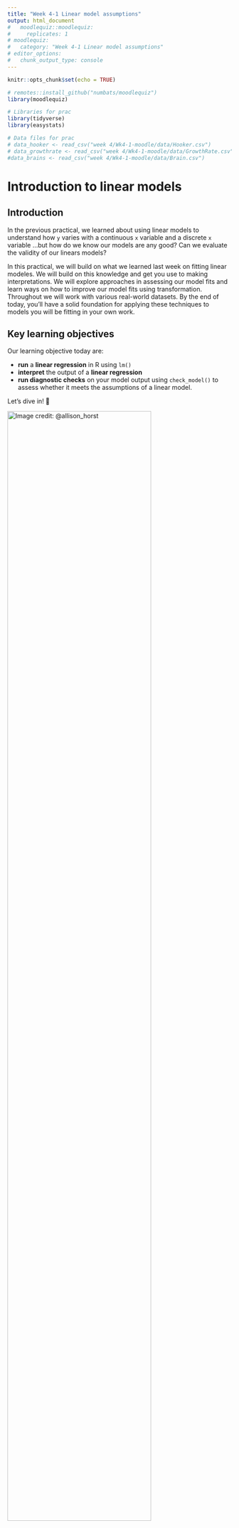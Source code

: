 ```yaml
---
title: "Week 4-1 Linear model assumptions"
output: html_document
#   moodlequiz::moodlequiz:
#     replicates: 1
# moodlequiz:
#   category: "Week 4-1 Linear model assumptions"
# editor_options: 
#   chunk_output_type: console
---
```


```r
knitr::opts_chunk$set(echo = TRUE)

# remotes::install_github("numbats/moodlequiz")
library(moodlequiz)

# Libraries for prac
library(tidyverse)
library(easystats)

# Data files for prac
# data_hooker <- read_csv("week 4/Wk4-1-moodle/data/Hooker.csv")
# data_growthrate <- read_csv("week 4/Wk4-1-moodle/data/GrowthRate.csv")
#data_brains <- read_csv("week 4/Wk4-1-moodle/data/Brain.csv")
```

# Introduction to linear models

## Introduction

In the previous practical, we learned about using linear models to understand how `y` varies with a continuous `x` variable and a discrete `x` variable ...but how do we know our models are any good? Can we evaluate the validity of our linears models? 

In this practical, we will build on what we learned last week on fitting linear modeles. We will build on this knowledge and get you use to making interpretations. We will explore approaches in assessing our model fits and learn ways on how to improve our model fits using transformation. Throughout we will work with various real-world datasets. By the end of today, you’ll have a solid foundation for applying these techniques to models you will be fitting in your own work.

## Key learning objectives

Our learning objective today are:

- **run** a **linear regression** in R using `lm()`
- **interpret** the output of a **linear regression** 
- **run diagnostic checks** on your  model output using `check_model()` to assess whether it meets the assumptions of a linear model.

<!-- using: -->
<!--   - `summary()` -->
<!--   - `parameters()` -->
<!--     - **extract** the **confidence interval** for the **slope** and **intercept** of the **regression** line -->
<!--   - `estimate_means()` -->
<!-- - **plot** the data and the **regression** line -->
<!--   - add the **confidence interval** using output of `estimate_means()` -->

Let’s dive in! 🚀 

![Image credit:  @allison_horst](images/r-learners.png){width=80%} <br>

## Setting up

**Materials:**

Everything you need for this prac is on Moodle

1. Download this week's materials zip file from Moodle, from the course page
2. Unzip the file by: 
  - MacOS: Double clicking the zipfile 
  - Windows: Right click on the zip file and click "Extract All" 
3. Move the extracted folder into the folder where you store materials for `BEES2041/` 
4. **Click on the Rstudio project file, eg. `Wk-4-1-lm-assumptions.Rproj`** to open the RStudio project and you're in!!!

We will be working with various datasets collected. These are in the folder `data/`.

You will work in the relevant Quarto document for this prac. Within each Quarto docs there are several challenges for you to complete on your own devices in order to **answer the questions on Moodle**.

**Setting up: Packages:**

We will also be working with packages from the `tidyverse` and `easystats`, building on skills from previous pracs. You should have these already installed on your machines.

> **Note** that when running R in the browser we need to install the packages each time we start a new session or after you've checked your answer

In case you don't have them installed, here is code for you to do so:
```r
# Uncomment and run only the lines below only if you have not previously installed these.
# install.packages("tidyverse")
# install.packages("easystats")
```

> Remember to load the packages into R to use em! 

```r
library(tidyverse)
library(easystats)
```

# LM continuous (Leaves)

## Worked example - Isaac with leaves across climates

![Remember Dr. Isaac Towers?! Image credit: Data Dan](images/isaac-plant-ecosystems.png){width=60%} <br>
We will be working with an example from Dr. Isaac Towers - a postdoc in the School of Biological, Earth & Environmental Sciences. Specifically, Isaac wants to know: How does a leaf's mass per area change with rainfall? His research is published in New Phytologist, you can have a read of his original study [here](https://nph.onlinelibrary.wiley.com/doi/10.1111/nph.19478). We will be working with the data Isaac compiled for us.  Recall, last week we ran a linear model using `log10_leaf_mass_per_area`, `log10_rainfall`, let's try run the same linear model again but with the raw, untransformed data.

## Read in data from a URL link

```r
# The link the contains our data
url <- "https://raw.githubusercontent.com/nicercode/BEES2041/refs/heads/main/week%203/Wk3-1-Linear-models/data/towers-2024.csv" 

# Read in the data, drop columns where their names start with `log10`
data_towers <- read_csv(url) |> 
  select(-starts_with("log10"))
```

## Fit model

```r
towers_og_fit <- lm(leaf_mass_per_area ~ rainfall, data = data_towers)
```

## Check model assumptions

Recall from lectures this week that the assumptions of a linear model assumes:

1. **Linear** relationship between `x` and `y` 
2. **Residuals** are **normally** distributed
3. **Constant variance** of residuals (homogeneity of variance)
4. No major **outliers** / influential observations
5. **Independence** of points (sampling design)
6. Our **samples represent the population** of interest? (sampling design)

The last two assumptions has two do with the sampling design. You can only check the validity of these by carefully considering the how data was collection. The remaining assumptions we can check using the the outputs of `check_model()`.

> Note, you may need to click on "Zoom" to give the plots some room to breathe

```r
check_model(towers_og_fit)
```

In [this week's lectures](https://youtu.be/zzFyjTnAa8Y?si=LpkRecpF0LSVu91N), Data Data goes through how to use the four main plots neccessary for checking the assumptions of a liner model: 

1. **Linearity**
    - Check the relationship between fitted values and residuals
        - Should see no structure or patterns/curvature

2. **Normality of Residual**
    - Check the Quantile-Quantile plot
        - Sample points should fall along the line

3. **Homogeneity of Variance**
    - Check the relationship between fitted values and square root of standardised residuals
        - Line should be flat and horizontal
        - No clear pattern in points e.g. fanning out or grouping

4. **Influential Observations**
    - Check the leverage of each point
      - Points should fall within dashed lines

**How to report on your model checks**

Generally speaking, model checks are pretty standard and not very exciting. Typically

> Usually we don't include these in a publication or final report. Could include in eSupp. We just need to say and explain what checks were done and how you amended your data if neccessary to improve fit

## Make some adjustments to improve model fit

There are two ways we can improve the model fit for a linear model: 

- apply a transformation on the raw data
  - log, typically, log 10 `log10(var)` 
  - square root `sqrt(var)`
- if any, remove outliers 

Here we will focus on applying a `log10` transformation to two relevant variables `leaf_mass_per_area` and `rainfall`. We will be creating a new variable using `mutate()` and will be assigning these new changes to `data_towers` into a new data object called `data_towers_transformed`

```r
data_towers_transformed <- data_towers |>  # Assign changes in data_towers into a new dataset
  mutate(log10_leaf_mass_per_area =  log10(leaf_mass_per_area), # Create a new log10 transformed leaf mass per area
         log10_rainfall = log10(rainfall)) # Create a new log10 transformed rainfall
```

## Fit model again

Let's try fit out model again using our transformed variables
```r
towers_transformed_fit <- lm(log10_leaf_mass_per_area ~ log10_rainfall, data = data_towers_transformed)
```

## Check model assumptions again

Use `check_model()` on our new model fit using transformed data. How does it look?! 

```r
check_model(towers_transformed_fit)
```

# Over to you

For the remainder of the practical, we will get you to: 

- fit various linear models
- check their assumptions
- make changes to the data to improve the model fit and adherance to assumptions
- make some interpretations on the results of the model

We have not provided the step-by-step instructions / R code for you to complete these exercises. Use the knowledge you've gained so far and apply them here. Make use of your saved code from the previous pracs and the worked example above if you need some guidance. 

> Check out the dplyr data transformation/manipulation cheatsheet [here](https://rstudio.github.io/cheatsheets/data-transformation.pdf)

![](images/data-transformation-cheatsheet-thumbs.png){60%}

# Example 1: Growth rates vs. individual size

The file `data/GrowthRate.csv` contains 138 observations on the relationship between individual growth rate `GrowthRate` of a wide range of organisms and average individual weight `BodyWt` . The dataset contains species whose size varies over 14 orders of magnitude from approximately 10-9 to 106 g. 

> We want to know whether body weight affects growth rate in these species. 

**Exercise:**

Use R to:
- plot a graph of `GrowthRate` versus `BodyWt` with `ggplot2`
- make adjustments to your data, you may want to plot again to check whether your adjustments helped 
- conduct the linear regression analysis using `lm()` 
- evaluate whether your model fit is in line with the assumptions of a linear model using `check_model()`

```r
# Read in data
data_growthrate <- read_csv("data/GrowthRate.csv")

# Plot raw data
ggplot(data_growthrate, aes(x = BodyWt, y = GrowthRate)) +
  geom_point() # Data is widespread and should be log10 transformed

# Fit a linear model
growth_bodywt_fit <- lm(GrowthRate ~ BodyWt, data = data_growthrate)

# Check model
check_model(growth_bodywt_fit)

# Transform data
data_growthrate_transformed <- data_growthrate |> 
  mutate(log10_bodywt = log10(BodyWt),
         log10_growthrate = log10(GrowthRate))

# Plot transformed data
ggplot(data_growthrate_transformed, aes(x = log10_bodywt, y = log10_growthrate)) +
  geom_point() 

# Fit a linear model
growth_bodywt_transformed_fit <- lm(log10_growthrate ~ log10_bodywt, data = data_growthrate_transformed)

# Check model
check_model(growth_bodywt_transformed_fit)
```

**Questions**
1. What is the equation for the linear model you are considering here?

2. Based on you plot of the raw data, comment on any problems you see in fitting this linear model to these data.

3. What transformation do you recommend for this dataset

4. How did the transformation change the "Linearity" `check_model()` plot?

# Example 2: Brain weight vs. body size

![](images/brains.png)

The data file `data/Brain.csv` contains data on average brain weight for 62 species of mammals. The file presents body weight (kg) `BodyWt` and brain weight (g) `BrainWt` for each species.

> We wish to consider the problem of modelling brain weight (y response) as a function of body weight (x predictor). 

**Exercises:**

- Use R to draw a scatter plot of Brain weight versus Body weight. 
- Note down on any problem you see in fitting a linear model to these data.

```r
# Read in data
data_brains <- read_csv("data/Brain.csv")

# Plot raw data
# Plot raw data
ggplot(data_brains, aes(x = BodyWt, y = BrainWt)) +
  geom_point() # Data is widespread and should be log10 transformed

# Fit a linear model
brains_bodywt_fit <- lm(BrainWt ~ BodyWt, data = data_brains)

# Check model
check_model(brains_bodywt_fit)

# Apply transformations
data_brains_transformed <- data_brains |> 
  mutate(log10_bodywt = log10(BodyWt),
         log10_brainwt = log10(BrainWt))

# Plot transformed data
ggplot(data_brains_transformed, aes(x = log10_bodywt, y = log10_brainwt)) +
  geom_point() 

# Refit model 
brains_bodywt_transformed_fit <- lm(log10_brainwt ~ log10_bodywt, data = data_brains_transformed)

# Check model
check_model(brains_bodywt_transformed_fit)

# Inspect model summmaries
```

**Questions**

1.Find transformations of one or both variables so that on the transformed scale the regression is linear. Fit an appropriate linear regression model to the transformed data.

What transformations help this data make a linear relationship?

2. Now, create a linear model with your transformed data. 

Examine the graph of residuals from your model versus fitted values. Comment on your residual plot comparing the linear model with untransformed data to the linear model with transformed data.

3. Humans are considered to be a big brained species. Is there evidence from the analysis to suggest that humans are an unusual species relative to the others? Could we consider it as an 'outlier'?

> Hint: Use residuals plot to check for outliers

# Example 3: Boiling point of water vs. air pressure

![Ever notice that water boils quicker at high altitudes? Image credit: Slower Hiking](images/boiling-water-at-elevation.jpg){60%}

In the 1840's, the Scottish physicist Dr James Forbes travelled to the Swiss Alps and made many measurements of how the boiling point of water varied with air pressure (which decreases with altitude). In his research paper , Forbes also presented data collected on the measures of the same two quantities by Dr Joseph Hooker (famous botanist, explorer, friend of Charles Darwin). Unlike Forbes, however, Hooker took his measurements in the Himalayan Mountains, generally at higher altitudes.

The data we will explore here are a subset of Hooker's data containg 31 observations:
- `Temperature` at boiling point of water (degrees Fahrenheit)
- `Pressure`, the corrected barometric pressure (inches of mercury). 

> We want to know whether changes in pressure (which decreases with altitude) affects the boiling point of water. 

Start by reading the data  `data/Hooker.csv` into R.

**Exercise:**

Use R to:
- plot a graph of Temperature versus Pressure with `ggplot2`
  - consider labelling your points with the row number of each value
- conduct the linear regression analysis using `lm()` (Temperature = a + b*Pressure)
- evaluate whether your model fit is in line with the assumptions of a linear model using `check_model()`

```r
library(tidyverse)
library(easystats)

# Read in data
data_hooker <- read_csv("data/Hooker.csv")

# Plot raw data
data_hooker |> 
  mutate(obs_id = row_number()) |>  # Create a temporary variable that denotes the row number of each observation
ggplot(aes(x = Pressure, y = Temperature)) + 
  geom_text(aes(label = obs_id)) # A scatterplot where each point is the observation number
  theme_classic()

# Fit the model with all data
hooker_fit <- lm(Temperature ~ Pressure, data = data_hooker)

# Check model
check_model(hooker_fit)

# Exclude potential outlier
data_hooker_norow7 <- data_hooker |> 
   slice(-7)

# Fit the model with all data
hooker_norow7_fit <- lm(Temperature ~ Pressure, data = data_hooker_norow7)

# Check model
check_model(hooker_norow7_fit) # Not really improve things..

# Transform data instead
data_hooker_transformed <- data_hooker |> 
  mutate(log10_temp = log10(Temperature),
         log10_pressure = log10(Pressure))

# Fit the model with all data
hooker_transformed_fit <- lm(log10_temp ~ log10_pressure, data = data_hooker_transformed)

# Check model
check_model(hooker_transformed_fit) # There is an improvement but probably good to remove outlier

# Remove outlier in transformed data
data_hooker_transformed_norow7  <- data_hooker_transformed |> 
   slice(-7)

# Fit the model with all data
hooker_transformed_norow7_fit <- lm(log10_temp ~ log10_pressure, data = data_hooker_transformed_norow7)

# Check model
check_model(hooker_transformed_norow7_fit) # Heaps better!
```

**Questions**
1. Is there evidence of violating assumptions, through outliers, non-linearity or non-constant error variance?

2. You notice that point 7 looks a bit out of place an.After some investigation, it turns out there were machinery issues when the data was recorded. You decide that's sufficient reason to exclude the point as an outlier. 

In `dplyr`, the function `slice` gives us a subset of rows by row number. Placing a minus `-` sign in front of that number will give us all rows **except** that one listed. To remove row 7, we would use:

```r
data_hooker_norow7 <-  data_hooker |> slice(-7)
```

Did removing the outliers improve any problems with this dataset?

Rerun your linear model with your new dataset and check your model again

3. Removing the outlier didn't really help... let's try transforming the data. `log10` transform your x and y variable and rerun the linear model analysis and model checks

Recall to use `mutate()` to create a new variable containing your transformed data.

- Write down the fitted equation: log10(Temp) = XX + XX * log10(Pressure)
- What is the F-value
- What is the P-value

4.  Look at the the residual plots from `check_model(my_model)` and compare it between: 

- a model with row 7
- a model without row 7
- a model with log transformed data with row 7

Can you see any evidence of outliers in the log-transformed data? What data adjustments would you recommend for a linear model for the Hooker dataset? 

# Example 4: Body size vs fecundity

![](images/amphipods.jpeg){60%}

An evolutionary biologist was interested in body size-fecundity relationships in marine invertebrates. For most animals, larger females are able to produce more offspring per reproductive event. This is due to the levels of resources available for allocation to reproduction, and for species that brood their offspring, the physical constraints of housing the developing eggs or embryos.

Many crustaceans have indeterminate growth, which means they just keep on moulting and getting bigger until something kills them. Consequently, older and larger females can have many more offspring per reproductive event than smaller individuals. Amphipods are crustaceans that do not release their eggs into the plankton, but look after them in a brood pouch between their legs.

To explore how fecundity varied with body size, the biologist collected 40 females that were brooding eggs, measured their body length (mm) and the number of eggs in their brood pouch.

Load the data file `data/Amphipod.fecundity.csv` and choose a plot to visualise egg number per brood.

**Questions**

1. What analysis would you use to describe the relationship between body length and egg number per brood?

Run the suitable analysis. Check your model assumptions and make any data adjustments you see fit then answer the following

2.  What is the probability that there is no relationship between body size and body length?

3. How many more eggs are produced per brood for every 1 mm increase in body length?

4. How many eggs would you predict that a 10 mm female would have?

5. What percentage of the variance in egg number per brood is explained by your relationship?


# Example 5: River flow and density of larval fish

![](images/retropinna-semoni-cropped.jpg) <br>

River managers want to know if there is an difference in the numbers of fish recruiting under different environmental flow practices. They go out to a number of different locations along a river of interest and measure the density of larval fishes and water flow rate (velocity m/s) at each site.

Load the data file `data/riverflow.csv` and choose a plot to visualise the relationship between density of fish larvae.

**Questions**

1. What analysis would you use to describe the relationship between flow velocity and fish larvae density?

Run the suitable analysis. Check your model assumptions and make any data adjustments you see fit then answer the following

2. What is the probability that there is no relationship between fish larvae density and water flow velocity?

3. How many more fish larvae are present for every unit increase in flow velocity?

4. What is the sign of the slope?

5. What does this mean?

6. What percentage of the variance in larvae fish density is explained by your relationship?
# Example 6: Koalas and fire regimes

**Questions**


